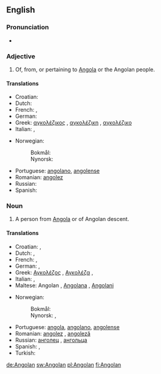 ==English==

===Pronunciation===
* {{IPA|/æŋˈgoʊlən/|lang=en}}

===Adjective===
{{en-adj|-}}

# Of, from, or pertaining to [[Angola]] or the Angolan people.

====Translations====
{{trans-top|of, from or pertaining to Angola or its people}}
* Croatian: {{t-|hr|angolski|alt=àngolskī}}
* Dutch: {{t|nl|Angolees}}
* French: {{t+|fr|angolais|m}}, {{t-|fr|angolaise|f}}
* German: {{t+|de|angolanisch}}
* Greek: [[αγκολέζικος]] {{m}}, [[αγκολέζικη]] {{f}},  [[αγκολέζικο]] {{n}}
* Italian: {{t+|it|angolano|m}}, {{t-|it|angolana|f}}
{{trans-mid}}
* Norwegian:
*: Bokmål: {{t|nb|angolansk}}
*: Nynorsk: {{t|nn|angolansk}}
* Portuguese: [[angolano]], [[angolense]]
* Romanian: [[angolez]]
* Russian: {{t+|ru|ангольский}}
* Spanish: {{t+|es|angoleño}}
{{trans-bottom}}

===Noun===
{{en-noun}}

# A person from [[Angola]] or of Angolan descent.

====Translations====
{{trans-top|person from Angola or of Angolan descent}}
* Croatian: {{t-|hr|Angolac|m|alt=Angólac}}, {{t-|hr|Angolka|f|alt=Àngōlka}}
* Dutch: {{t|nl|Angolees|m}}, {{t|nl|Angolese|f}}
* French: {{t+|fr|Angolais|m}}, {{t-|fr|Angolaise|f}}
* German: {{t+|de|Angolaner|m}}, {{t+|de|Angolanerin|f}}
* Greek: [[Αγκολέζος]] {{m}}, [[Αγκολέζα]] {{f}},
* Italian: {{t+|it|angolano|m}}, {{t-|it|angolana|f}}
* Maltese: Angolan {{m}}, [[Angolana]] {{f}}, [[Angolani]] {{pl}}
{{trans-mid}}
* Norwegian:
*: Bokmål: {{t|nb|angolaner|m}}
*: Nynorsk: {{t|nn|angolan|m}}, {{t|nn|angolanar|m}}
* Portuguese: [[angola]], [[angolano]], [[angolense]]
* Romanian: [[angolez]] {{m}}, [[angoleză]] {{f}}
* Russian: [[анголец]] {{m}}, [[ангольца]] {{f}}
* Spanish: {{t+|es|angoleño|m}}, {{t-|es|angoleña|f}}
* Turkish: {{t|tr|Angolalı}}
{{trans-bottom}}

[[de:Angolan]]
[[sw:Angolan]]
[[pl:Angolan]]
[[fi:Angolan]]